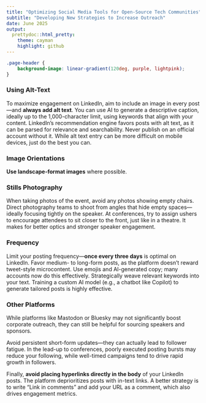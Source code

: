 ```yaml
---
title: "Optimizing Social Media Tools for Open-Source Tech Communities"
subtitle: "Developing New Strategies to Increase Outreach"
date: June 2025
output:
  prettydoc::html_pretty:
    theme: cayman
    highlight: github
---
```


```css
.page-header {
    background-image: linear-gradient(120deg, purple, lightpink);
}
```

### Using Alt-Text

To maximize engagement on LinkedIn, aim to include an image in every post—and **always add alt text**. You can use AI to generate a descriptive caption, ideally up to the 1,000-character limit, using keywords that align with your content. LinkedIn’s recommendation engine favors posts with alt text, as it can be parsed for relevance and searchability. Never publish on an official account without it. While alt text entry can be more difficult on mobile devices, just do the best you can.

### Image Orientations

**Use landscape-format images** where possible.

### Stills Photography

When taking photos of the event, avoid any photos showing empty chairs. Direct photography teams to shoot from angles that hide empty spaces—ideally focusing tightly on the speaker. At conferences, try to assign ushers to encourage attendees to sit closer to the front, just like in a theatre. It makes for better optics and stronger speaker engagement.

### Frequency

Limit your posting frequency—**once every three days** is optimal on LinkedIn. Favor medium- to long-form posts, as the platform doesn’t reward tweet-style microcontent. Use emojis and AI-generated copy; many accounts now do this effectively. Strategically weave relevant keywords into your text. Training a custom AI model (e.g., a chatbot like Copilot) to generate tailored posts is highly effective.

### Other Platforms

While platforms like Mastodon or Bluesky may not significantly boost corporate outreach, they can still be helpful for sourcing speakers and sponsors.

Avoid persistent short-form updates—they can actually lead to follower fatigue. In the lead-up to conferences, poorly executed posting bursts may reduce your following, while well-timed campaigns tend to drive rapid growth in followers.

Finally, **avoid placing hyperlinks directly in the body** of your LinkedIn posts. The platform deprioritizes posts with in-text links. A better strategy is to write “Link in comments” and add your URL as a comment, which also drives engagement metrics.
